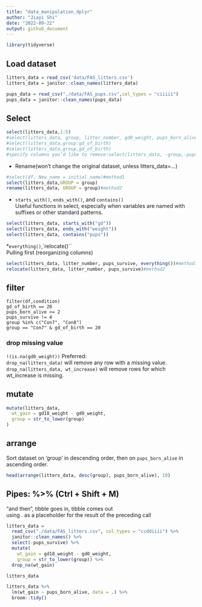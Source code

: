 ```yaml
---
title: "data_manipulation_dplyr"
author: "Jiayi Shi"
date: "2022-09-22"
output: github_document
---
```

```r
library(tidyverse)
```

## Load dataset
```r
litters_data = read_csv('data/FAS_litters.csv')
litters_data = janitor::clean_names(litters_data)

pups_data = read_csv("./data/FAS_pups.csv",col_types = "ciiiii")
pups_data = janitor::clean_names(pups_data)
```

## Select
```r
select(litters_data,1:5)
#select(litters_data, group, litter_number, gd0_weight, pups_born_alive)
#select(litters_data,group:gd_of_birth)
#select(litters_data,group,gd_of_birth)
#specify columns you’d like to remove:select(litters_data, -group,-pups_survive) 
```

* Rename(won't change the original dataset, unless litters_data=...)
```r
#select(df, New_name = initial_name)#method1
select(litters_data,GROUP = group)
rename(litters_data, GROUP = group)#method2
```

* `starts_with()`, `ends_with()`, and `contains()`    
Useful functions in select, especially when variables are named with suffixes or other standard patterns.
```r
select(litters_data, starts_with("gd"))
select(litters_data, ends_with("weight"))
select(litters_data, contains("pups"))
```

*`everything()`,`relocate()``   
Pulling first (reorganizing columns)
```r
select(litters_data, litter_number, pups_survive, everything())#method1
relocate(litters_data, litter_number, pups_survive)#method2
```

## filter
`filter(df,condition)`  
`gd_of_birth == 20`  
`pups_born_alive >= 2`  
`pups_survive != 4`  
`group %in% c("Con7", "Con8")`  
`group == "Con7" & gd_of_birth == 20`  

### drop missing value
`!(is.na(gd0_weight))` 
Preferred:  
`drop_na(litters_data)` will remove any row with a missing value.  
`drop_na(litters_data, wt_increase)` will remove rows for which wt_increase is missing.  


## mutate
```r
mutate(litters_data,
  wt_gain = gd18_weight - gd0_weight,
  group = str_to_lower(group)
)
```

## arrange
Sort dataset on 'group' in descending order, then on `pups_born_alive` in ascending order.  
```r
head(arrange(litters_data, desc(group), pups_born_alive), 10)
```

## Pipes: %>% (Ctrl + Shift + M)
"and then", tibble goes in, tibble comes out  
using . as a placeholder for the result of the preceding call  
```r
litters_data = 
  read_csv("./data/FAS_litters.csv", col_types = "ccddiiii") %>%
  janitor::clean_names() %>%
  select(-pups_survive) %>%
  mutate(
    wt_gain = gd18_weight - gd0_weight,
    group = str_to_lower(group)) %>% 
  drop_na(wt_gain)

litters_data
```

```r
litters_data %>%
  lm(wt_gain ~ pups_born_alive, data = .) %>%
  broom::tidy()
```



